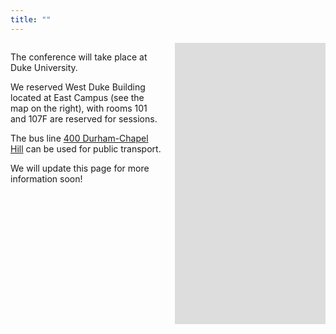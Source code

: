 ```yaml
---
title: ""
---
```


<style>
  body {
  background-size: cover;
  background-repeat: no-repeat;
}
  figcaption {
  margin: auto;
  text-align: center;
}
</style>

::: {.columns}
::: {.column width="50%"}

The conference will take place at Duke University.

We reserved West Duke Building located at East Campus (see the map on the right), with rooms 101 and 107F are reserved for sessions.

The bus line [400 Durham-Chapel Hill](https://gotriangle.org/maps-schedules/gotriangle/400) can be used for public transport.

We will update this page for more information soon!

:::

::: {.column width="50%"}

```{=html}
<meta name="robots" content="noindex">
<iframe src="https://www.google.com/maps/embed?pb=!1m18!1m12!1m3!1d3227.6336791947388!2d-78.91799192444482!3d36.004816312131176!2m3!1f0!2f0!3f0!3m2!1i1024!2i768!4f13.1!3m3!1m2!1s0x89ace408ef7bdae9%3A0x6cbf22bafb5c30fe!2sWest%20Duke%20Building!5e0!3m2!1sen!2sus!4v1728443842078!5m2!1sen!2sus" width="600" height="450" style="border:0;" allowfullscreen loading="lazy" referrerpolicy="no-referrer-when-downgrade">
</iframe>
```

:::
:::
